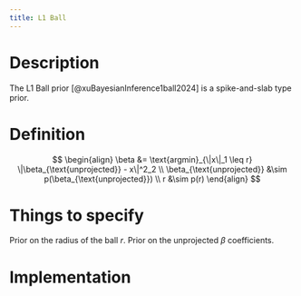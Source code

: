 ```yaml
---
title: L1 Ball
---
```


# Description

The L1 Ball prior [@xuBayesianInference1ball2024] is a spike-and-slab type prior.

# Definition

$$
\begin{align}
\beta &= \text{argmin}_{\|x\|_1 \leq r} \|\beta_{\text{unprojected}} - x\|^2_2 \\
\beta_{\text{unprojected}} &\sim p(\beta_{\text{unprojected}}) \\
r &\sim p(r)
\end{align}
$$

# Things to specify

Prior on the radius of the ball $r$. Prior on the unprojected $\beta$
coefficients.

# Implementation

::: {.example .stan}
```.stan
```
:::